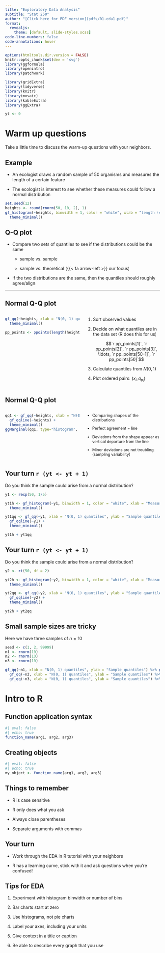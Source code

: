 ```yaml
---
title: "Exploratory Data Analysis"
subtitle: "Stat 250"
author: "[Click here for PDF version](pdfs/01-eda1.pdf)"
format:
  revealjs: 
    theme: [default, slide-styles.scss]
code-line-numbers: false
code-annotations: hover
---
```


```r
options(htmltools.dir.version = FALSE)
knitr::opts_chunk$set(dev = 'svg')
library(ggformula)
library(openintro)
library(patchwork)

library(gridExtra)
library(tidyverse)
library(knitr)
library(mosaic)
library(kableExtra)
library(ggExtra)

yt <- 0
```


# Warm up questions

Take a little time to discuss the warm-up questions with your neighbors.


## Example
- An ecologist draws a random sample of 50 organisms and measures the length of a certain feature

- The ecologist is interest to see whether these measures could follow a normal distribution

```r
set.seed(12)
heights <- round(rnorm(50, 10, 2), 1)
gf_histogram(~heights, binwidth = 1, color = "white", xlab = "length (cm)") +
  theme_minimal()
```



## Q-Q plot

- Compare two sets of quantiles to see if the distributions could be the same
  
  + sample vs. sample
  
  + sample vs. theoretical ({{< fa arrow-left >}} our focus)

- If the two distributions are the same, then the quantiles should roughly agree/align

 
---

## Normal Q-Q plot

:::{.columns}
::::{.column width=50%}

```r
gf_qq(~heights, xlab = "N(0, 1) quantiles", ylab = "Sample quantiles")  +
  theme_minimal()

pp_points <- ppoints(length(heights))
```
::::

::::{.column width=50%}

1. Sort observed values

2. Decide on what quantiles are in the data set (R does this for us)

    $$`r pp_points[1]`, `r pp_points[2]`, `r pp_points[3]`, \ldots, `r pp_points[50-1]`, `r pp_points[50]`$$

3. Calculate quantiles from $N(0, 1)$

4. Plot ordered pairs: $(x_i, q_{p_i})$

::::
:::



## Normal Q-Q plot

:::{.columns}
::::{.column width=50%}
```r
qq1 <- gf_qq(~heights, xlab = "N(0, 1) quantiles", ylab = "Sample quantiles") %>%
  gf_qqline(~heights) +
  theme_minimal() 
ggMarginal(qq1, type="histogram", binwidth = 0.5, alpha = 0.5)
```
::::
::::{.column width=50%}
::::: {style="font-size: 90%;"}
- Comparing shapes of the distributions

- Perfect agreement = line

- Deviations from the shape appear as vertical departure from the line

- Minor deviations are not troubling (sampling variability)
:::::
::::
:::



## Your turn `r (yt <- yt + 1)`

Do you think the sample could arise from a normal distribution?

```r
y1 <- rexp(50, 1/5)

yt1h <- gf_histogram(~y1, binwidth = 1, color = "white", xlab = "Measurement") +
  theme_minimal()

yt1qq <- gf_qq(~y1, xlab = "N(0, 1) quantiles", ylab = "Sample quantiles") %>%
  gf_qqline(~y1) +
  theme_minimal() 

yt1h + yt1qq
```


## Your turn `r (yt <- yt + 1)`

Do you think the sample could arise from a normal distribution?

```r
y2 <- rt(50, df = 2)

yt2h <- gf_histogram(~y2, binwidth = 1, color = "white", xlab = "Measurement") +
  theme_minimal()

yt2qq <- gf_qq(~y2, xlab = "N(0, 1) quantiles", ylab = "Sample quantiles") %>%
  gf_qqline(~y2) +
  theme_minimal() 

yt2h + yt2qq
```


## Small sample sizes are tricky

Here we have three samples of $n=10$ 

```r
seed <- c(1, 2, 99999)
n1 <- rnorm(10)
n2 <- rnorm(10)
n3 <- rnorm(10)

gf_qq(~n1, xlab = "N(0, 1) quantiles", ylab = "Sample quantiles") %>% gf_qqline(~n1) + 
  gf_qq(~n2, xlab = "N(0, 1) quantiles", ylab = "Sample quantiles") %>% gf_qqline(~n2) +
  gf_qq(~n3, xlab = "N(0, 1) quantiles", ylab = "Sample quantiles") %>% gf_qqline(~n3)
```


# Intro to R

## Function application syntax

```r
#| eval: false
#| echo: true
function_name(arg1, arg2, arg3)
```


## Creating objects

```r
#| eval: false
#| echo: true
my_object <- function_name(arg1, arg2, arg3)
```

## Things to remember

- R is case sensitive

- R only does what you ask

- Always close parentheses

- Separate arguments with commas



## Your turn

- Work through the EDA in R tutorial with your neighbors

- R has a learning curve, stick with it and ask questions when you're confused!


## Tips for EDA

1. Experiment with histogram binwidth or number of bins

1. Bar charts start at zero

1. Use histograms, not pie charts

1. Label your axes, including your units

1. Give context in a title or caption

1. Be able to describe every graph that you use

